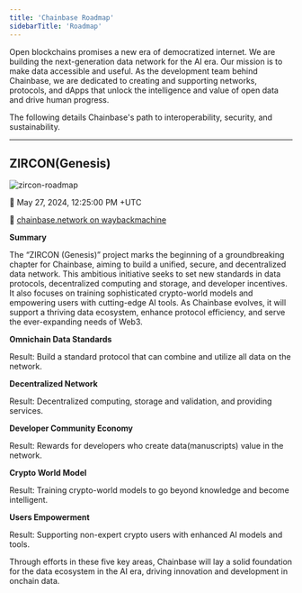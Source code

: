 ```yaml
---
title: 'Chainbase Roadmap'
sidebarTitle: 'Roadmap'
---
```


Open blockchains promises a new era of democratized internet. We are building the next-generation data network for the AI era. Our mission is to make data accessible and useful. As the development team behind Chainbase, we are dedicated to creating and supporting networks, protocols, and dApps that unlock the intelligence and value of open data and drive human progress.

The following details Chainbase's path to interoperability, security, and sustainability.

---

## ZIRCON(Genesis)

![zircon-roadmap](../images/zircon-roadmap.png)

📅 May 27, 2024, 12:25:00 PM +UTC

🌄 [chainbase.network on waybackmachine](https://web.archive.org/)

**Summary**

The “ZIRCON (Genesis)” project marks the beginning of a groundbreaking chapter for Chainbase, aiming to build a unified, secure, and decentralized data network. This ambitious initiative seeks to set new standards in data protocols, decentralized computing and storage, and developer incentives. It also focuses on training sophisticated crypto-world models and empowering users with cutting-edge AI tools. As Chainbase evolves, it will support a thriving data ecosystem, enhance protocol efficiency, and serve the ever-expanding needs of Web3.

**Omnichain Data Standards**

Result: Build a standard protocol that can combine and utilize all data on the network.

**Decentralized Network**

Result: Decentralized computing, storage and validation, and providing services.

**Developer Community Economy**

Result: Rewards for developers who create data(manuscripts) value in the network.

**Crypto World Model**

Result: Training crypto-world models to go beyond knowledge and become intelligent.

**Users Empowerment**

Result: Supporting non-expert crypto users with enhanced AI models and tools.

Through efforts in these five key areas, Chainbase will lay a solid foundation for the data ecosystem in the AI era, driving innovation and development in onchain data.
